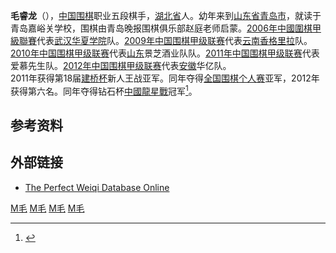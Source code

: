 {{Infobox Go player
| image = 
| 全名 = 毛睿龙
| 英文名 = Mao Ruilong
| 生於 = {{birth date and age|1990|1|18}}
| 國籍 = {{PRC}}
| 入段 = 2002年
| 段位 = 五段
| 所屬 = [[中国棋院|中国棋院]]
}}

'''毛睿龙'''（{{bd|1990年|1月18日|catIdx=M毛}}），[[中国|中国]][[围棋|围棋]]职业五段棋手，[[湖北省|湖北省]]人。幼年来到[[山东省|山东省]][[青岛市|青岛市]]，就读于青岛嘉峪关学校，围棋由青岛晚报围棋俱乐部赵庭老师启蒙。[[2006年中國圍棋甲級聯賽|2006年中國圍棋甲級聯賽]]代表[[武汉|武汉]][[华夏学院|华夏学院]]队。[[2009年中国围棋甲级联赛|2009年中国围棋甲级联赛]]代表[[云南|云南]][[香格里拉|香格里拉]]队。[[2010年中国围棋甲级联赛|2010年中国围棋甲级联赛]]代表[[山东|山东]]景芝酒业队队。[[2011年中国围棋甲级联赛|2011年中国围棋甲级联赛]]代表爱慕先生队。[[2012年中国围棋甲级联赛|2012年中国围棋甲级联赛]]代表[[安徽|安徽]]华亿队。<br>
2011年获得第18届[[建桥杯|建桥杯]]新人王战亚军。同年夺得[[全国围棋个人赛|全国围棋个人赛]]亚军，2012年获得第六名。同年夺得钻石杯[[中國龍星戰|中國龍星戰]]冠军<ref name="2012龙星决赛">{{cite news|author1=路西法|title=毛睿龙：夺冠没太多感觉 目标世界大赛有好发挥|url=http://sports.sina.com.cn/go/2012-12-21/17036348069.shtml|agency=新浪体育|date=2012年12月21日|accessdate=2018-05-24|archive-date=2018-05-25|archive-url=https://web.archive.org/web/20180525062457/http://sports.sina.com.cn/go/2012-12-21/17036348069.shtml|dead-url=no}}</ref>。

==参考资料==
{{Reflist}}

==外部链接==
*[http://www.bingoweiqi.com/pwdo/players.php?name_cn=%C3%AB%20%20%EE%A3%C1%FA  The Perfect Weiqi Database Online] {{Wayback|url=http://www.bingoweiqi.com/pwdo/players.php?name_cn=%C3%AB%20%20%EE%A3%C1%FA |date=20210802104418 }}

{{中国艺术家小作品}}

[[Category:湖北人|M毛]]
[[Category:青岛棋手|M毛]]
[[Category:中国围棋棋手|M毛]]
[[Category:中国棋院围棋棋手|M毛]]